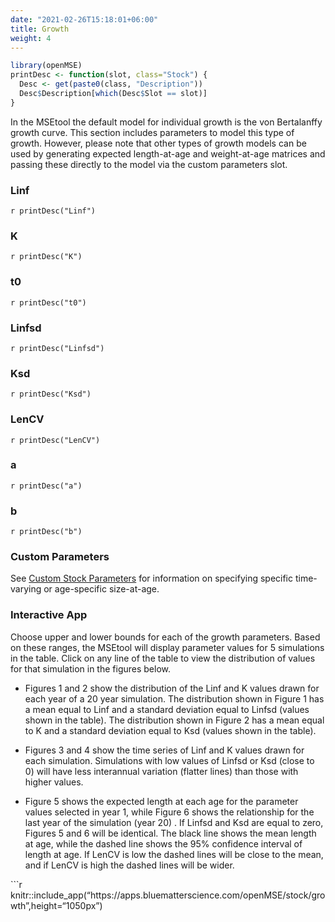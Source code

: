 ```yaml
---
date: "2021-02-26T15:18:01+06:00"
title: Growth
weight: 4
---
```


<!-- `r format(Sys.time(), '%Y-%m-%dT%H:%M:%S+6:00')` -->

```r
library(openMSE)
printDesc <- function(slot, class="Stock") {
  Desc <- get(paste0(class, "Description"))
  Desc$Description[which(Desc$Slot == slot)]
}
```

In the MSEtool the default model for individual growth is the von Bertalanffy growth curve. This section includes parameters to model this type of growth. However, please note that other types of growth models can be used by generating expected length-at-age and weight-at-age matrices and passing these directly to the model via the custom parameters slot.

### Linf
`r printDesc("Linf")`

### K 
`r printDesc("K")`

### t0
`r printDesc("t0")`

### Linfsd
`r printDesc("Linfsd")` 

### Ksd
`r printDesc("Ksd")`

### LenCV 
`r printDesc("LenCV")`

### a
`r printDesc("a")`

### b
`r printDesc("b")` 

### Custom Parameters
See [Custom Stock Parameters](/features-custom-parameters/2-stock/) for information on specifying specific time-varying or age-specific size-at-age.


### Interactive App 
Choose upper and lower bounds for each of the growth parameters. Based on these ranges, the MSEtool will display  parameter values for 5 simulations in the table. Click on any line of the table to view the distribution of values for that simulation in the figures below. 

* Figures 1 and 2 show the distribution of the Linf and K values drawn for each year of a 20 year simulation. The distribution shown in Figure 1 has a mean equal to Linf and a standard deviation equal to Linfsd (values shown in the table). The distribution shown in Figure 2 has a mean equal to K and a standard deviation equal to Ksd (values shown in the table).

* Figures 3 and 4 show the time series of Linf and K values drawn for each simulation. Simulations with low values of Linfsd or Ksd (close to 0) will have less interannual variation (flatter lines) than those with higher values.

* Figure 5 shows the expected length at each age for the parameter values selected in year 1, while Figure 6 shows the relationship for the last year of the simulation (year 20) . If Linfsd and Ksd are equal to zero, Figures 5 and 6 will be identical. The black line shows the mean length at age, while the dashed line shows the 95% confidence interval of length at age. If LenCV is low the dashed lines will be close to the mean, and if LenCV is high the dashed lines will be wider. 

```r
knitr::include_app("https://apps.bluematterscience.com/openMSE/stock/growth",height="1050px") 
